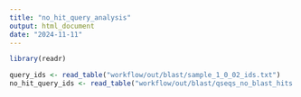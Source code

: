 ```yaml
---
title: "no_hit_query_analysis"
output: html_document
date: "2024-11-11"
---
```


```r
library(readr)

query_ids <- read_table("workflow/out/blast/sample_1_0_02_ids.txt")
no_hit_query_ids <- read_table("workflow/out/blast/qseqs_no_blast_hits.txt")


```
